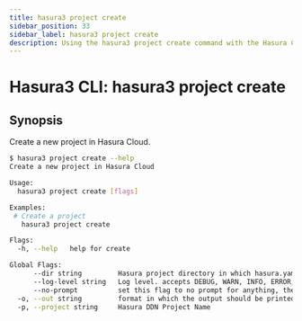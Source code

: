 ```yaml
---
title: hasura3 project create
sidebar_position: 33
sidebar_label: hasura3 project create
description: Using the hasura3 project create command with the Hasura CLI
---
```


# Hasura3 CLI: hasura3 project create 

## Synopsis
Create a new project in Hasura Cloud.

```bash
$ hasura3 project create --help
Create a new project in Hasura Cloud

Usage:
  hasura3 project create [flags]

Examples:
 # Create a project
   hasura3 project create

Flags:
  -h, --help   help for create

Global Flags:
      --dir string         Hasura project directory in which hasura.yaml is present (default ".")
      --log-level string   Log level. accepts DEBUG, WARN, INFO, ERROR, FATAL (default "INFO")
      --no-prompt          set this flag to no prompt for anything, the command fails if any input is missing
  -o, --out string         format in which the output should be printed, accepts table, json and yaml (default "table")
  -p, --project string     Hasura DDN Project Name
```

